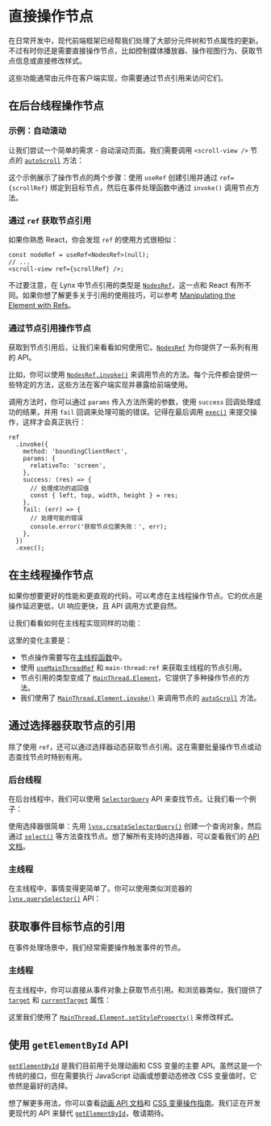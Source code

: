 
# 直接操作节点

在日常开发中，现代前端框架已经帮我们处理了大部分元件树和节点属性的更新。不过有时你还是需要直接操作节点，比如控制媒体播放器、操作视图行为、获取节点信息或直接修改样式。

这些功能通常由元件在客户端实现，你需要通过节点引用来访问它们。

## 在后台线程操作节点

### 示例：自动滚动

让我们尝试一个简单的需求 - 自动滚动页面。我们需要调用 `<scroll-view />` 节点的 [`autoScroll`] 方法：

<Go
  example="element-manipulation"
  img="/assets/doc/element-manipulation/ref.gif"
  defaultEntryFile="dist/ref-background.lynx.bundle"
  defaultFile="src/ref-background/App.tsx"
  entry="src/ref-background"
  highlight="{7,10-18,28}"
/>

这个示例展示了操作节点的两个步骤：使用 `useRef` 创建引用并通过 `ref={scrollRef}` 绑定到目标节点，然后在事件处理函数中通过 `invoke()` 调用节点方法。

### 通过 `ref` 获取节点引用

如果你熟悉 React，你会发现 `ref` 的使用方式很相似：

```tsx
const nodeRef = useRef<NodesRef>(null);
// ...
<scroll-view ref={scrollRef} />;
```

不过要注意，在 Lynx 中节点引用的类型是 [`NodesRef`]，这一点和 React 有所不同。如果你想了解更多关于引用的使用技巧，可以参考 [Manipulating the Element with Refs](https://react.dev/learn/manipulating-the-dom-with-refs)。

### 通过节点引用操作节点

获取到节点引用后，让我们来看看如何使用它。[`NodesRef`] 为你提供了一系列有用的 API。

比如，你可以使用 [`NodesRef.invoke()`](api/lynx-api/nodes-ref/nodes-ref-invoke) 来调用节点的方法。每个元件都会提供一些特定的方法，这些方法在客户端实现并暴露给前端使用。

调用方法时，你可以通过 `params` 传入方法所需的参数，使用 `success` 回调处理成功的结果，并用 `fail` 回调来处理可能的错误。记得在最后调用 [`exec()`](api/lynx-api/selector-query/selector-query-exec) 来提交操作，这样才会真正执行：

```tsx
ref
  .invoke({
    method: 'boundingClientRect',
    params: {
      relativeTo: 'screen',
    },
    success: (res) => {
      // 处理成功的返回值
      const { left, top, width, height } = res;
    },
    fail: (err) => {
      // 处理可能的错误
      console.error('获取节点位置失败：', err);
    },
  })
  .exec();
```

## 在主线程操作节点

如果你想要更好的性能和更直观的代码，可以考虑在主线程操作节点。它的优点是操作延迟更低，UI 响应更快，且 API 调用方式更自然。

让我们看看如何在主线程实现同样的功能：

<Go
  example="element-manipulation"
  img="/assets/doc/element-manipulation/ref.gif"
  defaultEntryFile="dist/ref-main-thread.lynx.bundle"
  defaultFile="src/ref-main-thread/App.tsx"
  entry="src/ref-main-thread"
  highlight="{7,10-14,19,25}"
/>

这里的变化主要是：

- 节点操作需要写在[主线程函数](api/react/Document.directives.html#main-thread)中。
- 使用 [`useMainThreadRef`] 和 `main-thread:ref` 来获取主线程的节点引用。
- 节点引用的类型变成了 [`MainThread.Element`]，它提供了多种操作节点的方法。
- 我们使用了 [`MainThread.Element.invoke()`] 来调用节点的 [`autoScroll`] 方法。

## 通过选择器获取节点的引用

除了使用 `ref`，还可以通过选择器动态获取节点引用。这在需要批量操作节点或动态查找节点时特别有用。

### 后台线程

在后台线程中，我们可以使用 [`SelectorQuery`] API 来查找节点。让我们看一个例子：

<Go
  example="element-manipulation"
  img="/assets/doc/element-manipulation/ref.gif"
  defaultEntryFile="dist/selector-query-background.lynx.bundle"
  defaultFile="src/selector-query-background/App.tsx"
  entry="src/selector-query-background"
  highlight="{5-6}"
/>

使用选择器很简单：先用 [`lynx.createSelectorQuery()`] 创建一个查询对象，然后通过 [`select()`] 等方法查找节点。想了解所有支持的选择器，可以查看我们的 [API 文档](api/lynx-api/selector-query)。

### 主线程

在主线程中，事情变得更简单了。你可以使用类似浏览器的 [`lynx.querySelector()`] API：

<Go
  example="element-manipulation"
  img="/assets/doc/element-manipulation/ref.gif"
  defaultEntryFile="dist/selector-query-main-thread.lynx.bundle"
  defaultFile="src/selector-query-main-thread/App.tsx"
  entry="src/selector-query-main-thread"
  highlight="{6-9}"
/>

## 获取事件目标节点的引用

在事件处理场景中，我们经常需要操作触发事件的节点。

### 主线程

在主线程中，你可以直接从事件对象上获取节点引用。和浏览器类似，我们提供了 [`target`] 和 [`currentTarget`] 属性：

<Go
  example="element-manipulation"
  img="/assets/doc/element-manipulation/color.gif"
  defaultEntryFile="dist/event-main-thread.lynx.bundle"
  defaultFile="src/event-main-thread/App.tsx"
  entry="src/event-main-thread"
  highlight="{6-9}"
/>

这里我们使用了 [`MainThread.Element.setStyleProperty()`] 来修改样式。

## 使用 `getElementById` API

[`getElementById`] 是我们目前用于处理动画和 CSS 变量的主要 API。虽然这是一个传统的接口，但在需要执行 JavaScript 动画或想要动态修改 CSS 变量值时，它依然是最好的选择。

想了解更多用法，你可以查看[动画 API 文档](api/lynx-api/lynx/lynx-animate-api)和 [CSS 变量操作指南](api/css/properties/css-variable.mdx)。我们正在开发更现代的 API 来替代 [`getElementById`]，敬请期待。

[`autoScroll`]: api/elements/built-in/scroll-view.html#autoscroll
[`currentTarget`]: api/lynx-api/event/event.html#currentTarget
[`getElementById`]: api/lynx-api/lynx/lynx-get-element-by-id
[`lynx.createSelectorQuery()`]: api/lynx-api/lynx/lynx-create-selector-query
[`lynx.querySelector()`]: api/lynx-api/main-thread/lynx-query-selector
[`MainThread.Element`]: api/lynx-api/main-thread/main-thread-element
[`MainThread.Element.invoke()`]: api/lynx-api/main-thread/main-thread-element.html#elementinvoke
[`MainThread.Element.setStyleProperty()`]: api/lynx-api/main-thread/main-thread-element.html#elementsetstyleproperty
[`NodesRef`]: api/lynx-api/nodes-ref
[`select()`]: api/lynx-api/selector-query/selector-query-select
[`SelectorQuery`]: api/lynx-api/selector-query
[`SelectorQuery.selectUniqueID()`]: api/lynx-api/selector-query/selector-query-select-unique-id
[`target`]: api/lynx-api/event/event.html#target
[`useMainThreadRef`]: api/react/Function.useMainThreadRef
